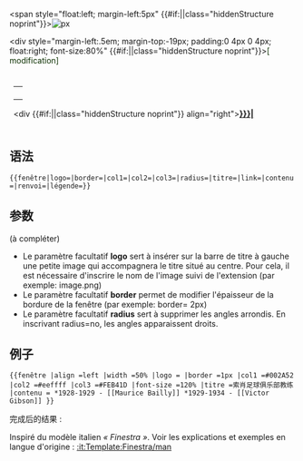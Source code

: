 <includeonly><div class="{{{radius|radius_top}}}" style="margin-top:.5em; background:#{{{col1}}}; background:{{{col1}}}; text-align:{{{title-align|center}}}"><span style="float:left; margin-left:5px" {{#if:{{{logo|}}}||class="hiddenStructure noprint"}}>[[File:{{{logo}}}|{{{px|25}}}px]]</span> 
<div style="font-size:{{{font-size|130%}}}; color:#{{{col3}}}; color:{{{col3}}}; {{#if:{{{logo|}}}|margin-right:30px}}">'''{{{titre}}}'''</div>
<div style="margin-left:.5em; margin-top:-19px; padding:0 4px 0 4px; float:right; font-size:80%" {{#if:{{{link|}}}||class="hiddenStructure noprint"}}><font color=#{{{col3}}}; color={{{col3}}}>[{{fullurl:{{{link}}}|action=edit}} modification]</font></div>
</div>
<div class="{{{radius|radius_bottom}}}" style="margin-bottom:.7em; padding:.5em; text-align:left; font-weight:normal; font-size:{{{text-size|94%}}}; background:#{{{col2}}}; background:{{{col2}}}; border:{{{border|1px}}} solid #{{{col1}}}; border:{{{border|1px}}} solid {{{col1}}}">
{| cellspacing="0" cellpadding="0" width="100%" style="background:none"
| 
{{{contenu}}}
|}
<div {{#if:{{{renvoi|}}}||class="hiddenStructure noprint"}} align="right">'''[[{{{renvoi|}}}|{{{légende|Renvoi...}}}]]'''</div>
</div></includeonly><noinclude>{{Esoteric}}

== 语法 ==

<tt><nowiki>{{fenêtre|logo=|border=|col1=|col2=|col3=|radius=|titre=|link=|contenu=|renvoi=|légende=}}</nowiki></tt>

== 参数 ==

(à compléter)
* Le paramètre facultatif '''logo''' sert à insérer sur la barre de titre à gauche une petite image qui accompagnera le titre situé au centre. Pour cela, il est nécessaire d'inscrire le nom de l'image suivi de l'extension (par exemple: image.png)
* Le paramètre facultatif '''border''' permet de modifier l'épaisseur de la bordure de la fenêtre (par exemple: border= 2px)
* Le paramètre facultatif '''radius''' sert à supprimer les angles arrondis. En inscrivant radius=no, les angles apparaissent droits.

== 例子 ==

 <tt><nowiki>{{fenêtre
|align     =left
|width     =50%
|logo      =
|border    =1px
|col1      =#002A52
|col2      =#eeffff
|col3      =#FEB41D
|font-size =120%
|titre     =索肖足球俱乐部教练
|contenu   =
*1928-1929 - [[Maurice Bailly]]
*1929-1934 - [[Victor Gibson]]
}}</nowiki></tt>

完成后的结果 :

{{fenêtre|align=left|width=50%|logo=|border=1px|col1=#002A52|col2=#eeffff|col3=#FEB41D|font-size=120%|titre=索肖足球俱乐部教练|contenu=
*1928-1929 - [[Maurice Bailly]]
*1929-1934 - [[Victor Gibson]]
}}

Inspiré du modèle italien ''« Finestra »''. Voir les explications et exemples en langue d'origine :  [[:it:Template:Finestra/man]]

</noinclude>